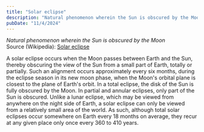 ```yaml
---
title: "Solar eclipse"
description: "Natural phenomenon wherein the Sun is obscured by the Moon"
pubDate: "11/4/2024"
---
```


*Natural phenomenon wherein the Sun is obscured by the Moon*  
Source (Wikipedia): [Solar eclipse][1]

A solar eclipse occurs when the Moon passes between Earth and the Sun, thereby obscuring the view of the Sun from a small part of Earth, totally or partially. Such an alignment occurs approximately every six months, during the eclipse season in its new moon phase, when the Moon's orbital plane is closest to the plane of Earth's orbit. In a total eclipse, the disk of the Sun is fully obscured by the Moon. In partial and annular eclipses, only part of the Sun is obscured. Unlike a lunar eclipse, which may be viewed from anywhere on the night side of Earth, a solar eclipse can only be viewed from a relatively small area of the world. As such, although total solar eclipses occur somewhere on Earth every 18 months on average, they recur at any given place only once every 360 to 410 years.

[1]: https://en.wikipedia.org/wiki/Solar_eclipse
